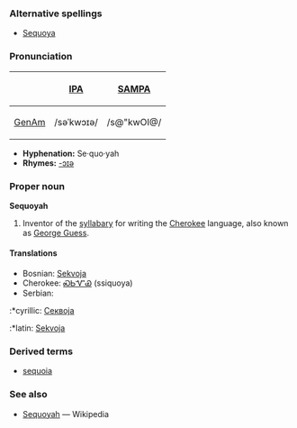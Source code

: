 ===Alternative spellings===
*[[Sequoya]]

===Pronunciation===
{| border=1 cellpadding=5
! !! [[w:IPA|IPA]] !! [[w:SAMPA|SAMPA]]
|-
! [[GenAm]]
| /səˈkwɔɪə/ || /s@"kwOI@/
|}

*'''Hyphenation:''' Se·quo·yah
*'''Rhymes:''' [[Rhymes:English:-ɔɪə|-ɔɪə]]

===Proper noun===
'''Sequoyah'''
# Inventor of the [[syllabary]] for writing the [[Cherokee]] language, also known as [[George Guess]].

====Translations====
*Bosnian: [[Sekvoja]]
*Cherokee: [[ᏍᏏᏉᏯ]] (ssiquoya)
*Serbian:
:*cyrillic: [[Секвоја]]
:*latin: [[Sekvoja]]

===Derived terms===
*[[sequoia]]

===See also===
*[[w:Sequoyah|Sequoyah]] — Wikipedia